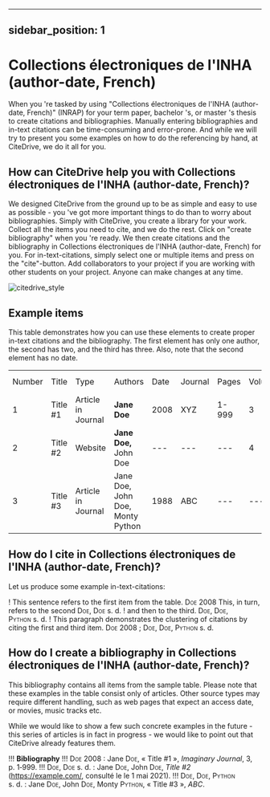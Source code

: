 
---
sidebar_position: 1
---

# Collections électroniques de l'INHA (author-date, French)

When you 're tasked by using "Collections électroniques de l'INHA (author-date, French)" (INRAP) for your term paper, bachelor 's, or master 's thesis to create citations and bibliographies.
Manually entering bibliographies and in-text citations can be time-consuming and error-prone. And while we will try to present you some examples on how to do the referencing by hand, at CiteDrive, we do it all for you.

<!---
## About  Collections électroniques de l'INHA (author-date, French)

* Title: Collections électroniques de l'INHA (author-date, French)
* Short Title (Id): INRAP)
* Authors: Collections électroniques de l'INHA (author-date, French)
* Download: Collections électroniques de l'INHA (author-date, French)
 --->

## How can CiteDrive help you with Collections électroniques de l'INHA (author-date, French)?

We designed CiteDrive from the ground up to be as simple and easy to use as possible - you 've got more important things to do than to worry about bibliographies. Simply with CiteDrive, you create a library for your work. Collect all the items you need to cite, and we do the rest. Click on "create bibliography" when you 're ready. We then create citations and the bibliography in Collections électroniques de l'INHA (author-date, French) for you. For in-text-citations, simply select one or multiple items and press on the "cite"-button. Add collaborators to your project if you are working with other students on your project. Anyone can make changes at any time.


![citedrive_style](images/collections-electroniques-de-linha-authordate-french.svg "Choose Collections électroniques de l'INHA (author-date, French) in the CiteDrive App")


## Example items

This table demonstrates how you can use these elements to create proper in-text citations and the bibliography. The first element has only one author, the second has two, and the third has three. Also, note that the second element has no date.


<table>
  <tr>
   <td>Number
   </td>
   <td>Title
   </td>
   <td>Type
   </td>
   <td>Authors
   </td>
   <td>Date
   </td>
   <td>Journal
   </td>
   <td>Pages
   </td>
   <td>Volume
   </td>
   <td>Issue
   </td>
   <td>Access Date
   </td>
  </tr>
  <tr>
   <td>1
   </td>
   <td>Title #1
   </td>
   <td>Article in Journal
   </td>
   <td><strong>Jane Doe</strong>
   </td>
   <td>2008
   </td>
   <td>XYZ
   </td>
   <td>1-999
   </td>
   <td>3
   </td>
   <td>2
   </td>
   <td>--
   </td>
  </tr>
  <tr>
   <td>
2
   </td>
   <td>Title #2
   </td>
   <td>Website
   </td>
   <td><strong>Jane Doe, </strong>John Doe
   </td>
   <td>---
   </td>
   <td>---
   </td>
   <td>---
   </td>
   <td>4
   </td>
   <td>---
   </td>
   <td>2020-05-01
   </td>
  </tr>
  <tr>
   <td>3
   </td>
   <td>Title #3
   </td>
   <td>Article in Journal
   </td>
   <td>Jane Doe, John Doe, Monty Python
   </td>
   <td>1988
   </td>
   <td>ABC
   </td>
   <td>---
   </td>
   <td>---
   </td>
   <td>16
   </td>
   <td>---
   </td>
  </tr>
</table>



## How do I cite in  Collections électroniques de l'INHA (author-date, French)?

Let us produce some example in-text-citations:

! This sentence refers to the first item from the table. <span style="font-variant:small-caps;">Doe</span> 2008 This, in turn, refers to the second <span style="font-variant:small-caps;">Doe, Doe</span> s. d.
! and then to the third.  <span style="font-variant:small-caps;">Doe, Doe, Python</span> s. d.
! This paragraph demonstrates the clustering of citations by citing the first and third item. <span style="font-variant:small-caps;">Doe</span> 2008 ; <span style="font-variant:small-caps;">Doe, Doe, Python</span> s. d.



## How do I create a bibliography in Collections électroniques de l'INHA (author-date, French)?

This bibliography contains all items from the sample table. Please note that these examples in the table consist only of articles. Other source types may require different handling, such as web pages that expect an access date, or movies, music tracks etc.

While we would like to show a few such concrete examples in the future - this series of articles is in fact in progress - we would like to point out that CiteDrive already features them.


!!! **Bibliography**
!!! <span style="font-variant:small-caps;">Doe</span> 2008 : Jane <span style="font-variant:small-caps;">Doe</span>, « Title #1 », <i>Imaginary Journal</i>, 3, p. 1‑999.
!!! <span style="font-variant:small-caps;">Doe, Doe</span> s. d. : Jane <span style="font-variant:small-caps;">Doe</span>, John  <span style="font-variant:small-caps;">Doe</span>, <i>Title #2</i> (https://example.com/,  consulté le le 1 mai 2021).
!!! <span style="font-variant:small-caps;">Doe, Doe, Python</span> s. d. : Jane <span style="font-variant:small-caps;">Doe</span>, John <span style="font-variant:small-caps;">Doe</span>, Monty <span style="font-variant:small-caps;">Python</span>, « Title #3 », <i>ABC</i>.


```
        